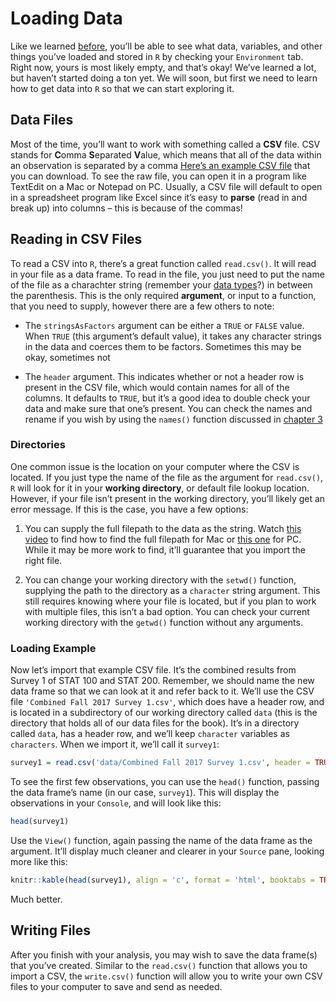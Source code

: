# Loading Data

Like we learned <a href = 'downloading-r-and-rstudio.html#env'>before</a>, you'll be able to see what data, variables, and other things you've loaded and stored in `R` by checking your `Environment` tab. Right now, yours is most likely empty, and that's okay! We've learned a lot, but haven't started doing a ton yet. We will soon, but first we need to learn how to get data into `R` so that we can start exploring it.

## Data Files

Most of the time, you'll want to work with something called a <span class = 'vocab'>**CSV**</span> file. CSV stands for **C**omma **S**eparated **V**alue, which means that all of the data within an observation is separated by a comma [Here's an example CSV file](data/Combined Fall 2017 Survey 1.csv) that you can download. To see the raw file, you can open it in a program like TextEdit on a Mac or Notepad on PC. Usually, a CSV file will default to open in a spreadsheet program like Excel since it's easy to <span class = 'vocab'>**parse**</span> (read in and break up) into columns -- this is because of the commas!

## Reading in CSV Files

To read a CSV into `R`, there's a great function called `read.csv()`. It will read in your file as a data frame. To read in the file, you just need to put the name of the file as a charachter string (remember your <a href = 'functions-and-data-types.html#02-character'>data types</a>?) in between the parenthesis. This is the only required <span class = 'vocab'>**argument**</span>, or input to a function, that you need to supply, however there are a few others to note:

- The `stringsAsFactors` argument can be either a `TRUE` or `FALSE` value. When `TRUE` (this argument's default value), it takes any character strings in the data and coerces them to be factors. Sometimes this may be okay, sometimes not

- The `header` argument. This indicates whether or not a header row is present in the CSV file, which would contain names for all of the columns. It defaults to `TRUE`, but it's a good idea to double check your data and make sure that one's present. You can check the names and rename if you wish by using the `names()` function discussed in <a href = 'variables.html#naming-lists-and-data-frames'>chapter 3</a>

### Directories {-}

One common issue is the location on your computer where the CSV is located. If you just type the name of the file as the argument for `read.csv()`, `R` will look for it in your <span class = 'vocab'>**working directory**</span>, or default file lookup location. However, if your file isn't present in the working directory, you'll likely get an error message. If this is the case, you have a few options:

1) You can supply the full filepath to the data as the string. Watch [this video](https://www.youtube.com/watch?v=kIhGavBqXYc) to find how to find the full filepath for Mac or [this one](https://www.youtube.com/watch?v=th23yuZ9fOw) for PC. While it may be more work to find, it'll guarantee that you import the right file.

2) You can change your working directory with the `setwd()` function, supplying the path to the directory as a `character` string argument. This still requires knowing where your file is located, but if you plan to work with multiple files, this isn't a bad option. You can check your current working directory with the `getwd()` function without any arguments.

<a name = 'loading-example'></a>

### Loading Example {-}

Now let's import that example CSV file. It's the combined results from Survey 1 of STAT 100 and STAT 200. Remember, we should name the new data frame so that we can look at it and refer back to it. We'll use the CSV file `'Combined Fall 2017 Survey 1.csv'`, which does have a header row, and is located in a subdirectory of our working directory called `data` (this is the directory that holds all of our data files for the book). It's in a directory called `data`, has a header row, and we'll keep `character` variables as `characters`. When we import it, we'll call it `survey1`:

```r
survey1 = read.csv('data/Combined Fall 2017 Survey 1.csv', header = TRUE, stringsAsFactors = FALSE)
```

To see the first few observations, you can use the `head()` function, passing the data frame's name (in our case, `survey1`). This will display the observations in your `Console`, and will look like this:

```r
head(survey1)
```

Use the `View()` function, again passing the name of the data frame as the argument. It'll display much cleaner and clearer in your `Source` pane, looking more like this:

```r
knitr::kable(head(survey1), align = 'c', format = 'html', booktabs = TRUE)
```

Much better.

## Writing Files

After you finish with your analysis, you may wish to save the data frame(s) that you've created. Similar to the `read.csv()` function that allows you to import a CSV, the `write.csv()` function will allow you to write your own CSV files to your computer to save and send as needed.